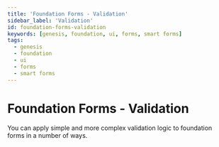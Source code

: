---
title: 'Foundation Forms - Validation'
sidebar_label: 'Validation'
id: foundation-forms-validation
keywords: [genesis, foundation, ui, forms, smart forms]
tags:
  - genesis
  - foundation
  - ui
  - forms
  - smart forms
---

# Foundation Forms - Validation

You can apply simple and more complex validation logic to foundation forms in a number of ways.
